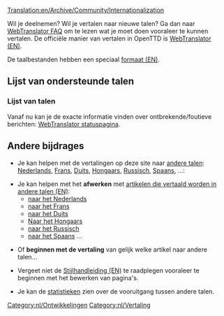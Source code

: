 [[Translation:en/Archive/Community/Internationalization]]
{{nl/Vertaling|en/Archive/Community/Internationalization|90}}


Wil je deelnemen? Wil je vertalen naar nieuwe talen? Ga dan naar [http://translator.openttd.org/nl/faq WebTranslator FAQ] om te lezen wat je moet doen vooraleer te kunnen vertalen. De officiële manier van vertalen in OpenTTD is [[en/Archive/Development/WebTranslator3|WebTranslator (EN)]].

De taalbestanden hebben een speciaal [[en/Archive/Source/OpenTTDDevBlackBook/Format of langfiles|formaat (EN)]].

=='''Lijst van ondersteunde talen'''==

==='''Lijst van talen'''===
Vanaf nu kan je de exacte informatie vinden over ontbrekende/foutieve berichten:
[http://translator.openttd.org/status WebTranslator statuspagina].

=='''Andere bijdrages'''==
* Je kan helpen met de vertalingen op deze site naar [[:Category:en/Articles in other languages|andere talen]]: [[nl/Main Page|Nederlands]], [[fr/Main Page|Frans]], [[de/Main Page|Duits]], [[hu/Main Page|Hongaars]], [[ru/Main Page|Russisch]], [[es/Main Page|Spaans]], ...:

* Je kan helpen met het '''afwerken''' met [[en/Articles are being translated into other languages|artikelen die vertaald worden in andere talen (EN)]]:
**[[:Category:nl/Artikelen die worden vertaald|naar het Nederlands]]
**[[:Category:fr/À traduire en français|naar het Frans]]
**[[:Category:de/Artikel, welche in die deutsche Sprache übersetzt werden|naar het Duits]]
**[[:Category:hu/Fordításban|Naar het Hongaars]]
**[[:Category:ru/Статьи, которые в настоящее время переводятся на русский язык|naar het Russisch]]
**[[:Category:es/Artículos que se están traduciendo al español|naar het Spaans]] ...

* Of '''beginnen met de vertaling''' van gelijk welke artikel naar andere talen...

*Vergeet niet de [[en/Wiki/Manual of Style#non-english-pages|Stijlhandleiding (EN)]] te raadplegen vooraleer te beginnen met het bewerken van pagina's.

*Je kan de [[:Category:en/Other languages|statistieken]] zien over de vooruitgang tussen andere talen.

[[Category:nl/Ontwikkelingen]][[Category:nl/Vertaling]]
